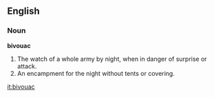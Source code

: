 ==English==

===Noun===

'''bivouac'''

#The watch of a whole army by night, when in danger of surprise or attack.
#An encampment for the night without tents or covering.

[[it:bivouac]]